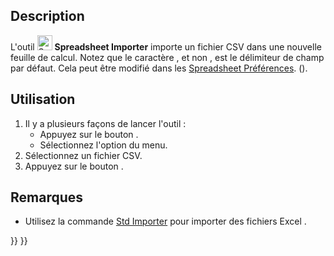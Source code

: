 <languages/>

{{Docnav/fr
|[[Spreadsheet_CreateSheet/fr|Feuille de calcul]]
|[[Spreadsheet_Export/fr|Exporter]]
|[[Spreadsheet_Workbench/fr|Atelier Spreadsheet]]
|IconL=Spreadsheet_CreateSheet.svg
|IconR=Spreadsheet_Export.svg
|IconC=Workbench_Spreadsheet.svg
}}

{{GuiCommand/fr
|Name=Spreadsheet Import
|Name/fr=Spreadsheet Importer
|MenuLocation=Spreadsheet → Importer une feuille de calcul
|Workbenches=[[Spreadsheet_Workbench/fr|Spreadsheet]]
|Version=0.17
|SeeAlso=[[Spreadsheet_Export/fr|Spreadsheet Exporter]]
}}

==Description==

L'outil [[File:Spreadsheet_Import.svg|24px]] '''Spreadsheet Importer''' importe un fichier CSV dans une nouvelle feuille de calcul. Notez que le caractère {{Value|tab}}, et non {{Value|comma}}, est le délimiteur de champ par défaut. Cela peut être modifié dans les [[Spreadsheet_Preferences/fr|Spreadsheet Préférences]]. ({{Version/fr|0.20}}).

<span id="Usage"></span>
==Utilisation==

# Il y a plusieurs façons de lancer l'outil :
#* Appuyez sur le bouton {{Button|[[File:Spreadsheet_Import.svg|16px]] [[Spreadsheet_Import/fr|Importer une feuille de calcul]]}}.
#* Sélectionnez l'option {{MenuCommand|Spreadsheet → [[File:Spreadsheet_Import.svg|16px]] Importer une feuille de calcul}} du menu.
# Sélectionnez un fichier CSV.
# Appuyez sur le bouton {{Button|Ouvrir}}.

<span id="Notes"></span>
==Remarques==

* Utilisez la commande [[Std_Import/fr|Std Importer]] pour importer des fichiers Excel {{FileName|*.xlsx}}.


{{Docnav/fr
|[[Spreadsheet_CreateSheet/fr|Feuille de calcul]]
|[[Spreadsheet_Export/fr|Exporter]]
|[[Spreadsheet_Workbench/fr|Atelier Spreadsheet]]
|IconL=Spreadsheet_CreateSheet.svg
|IconR=Spreadsheet_Export.svg
|IconC=Workbench_Spreadsheet.svg
}}

{{Spreadsheet_Tools_navi{{#translation:}}}}
{{Userdocnavi{{#translation:}}}}